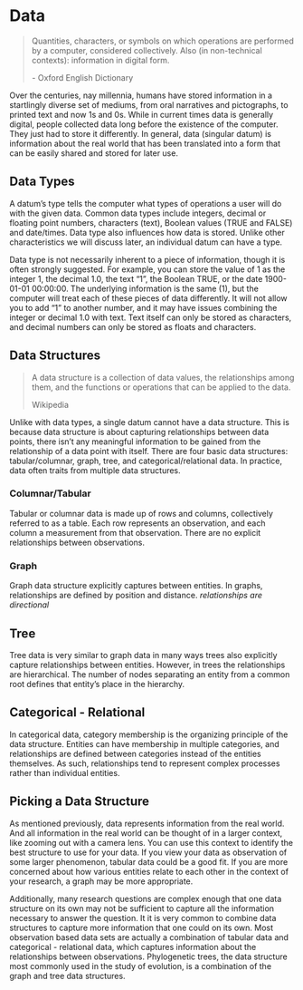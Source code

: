 # Data

> Quantities, characters, or symbols on which operations are performed by a 
> computer, considered collectively. Also (in non-technical contexts): 
> information in digital form.
>
> \- Oxford English Dictionary

Over the centuries, nay millennia, humans have stored information in a 
startlingly diverse set of mediums, from oral narratives and pictographs, to 
printed text and now 1s and 0s. While in current times data is generally 
digital, people collected data long before the existence of the computer. They
just had to store it differently. In general, data (singular datum) is
information about the real world that has been translated into a form that can
be easily shared and stored for later use.

## Data Types

A datum's type tells the computer what types of operations a user will do with
the given data. Common data types include integers, decimal or floating point
numbers, characters (text), Boolean values (TRUE and FALSE) and date/times. Data
type also influences how data is stored. Unlike other characteristics we will
discuss later, an individual datum can have a type.

Data type is not necessarily inherent to a piece of information, though it is
often strongly suggested. For example, you can store the value of 1 as the
integer 1, the decimal 1.0, the text "1", the Boolean TRUE, or the date
1900-01-01 00:00:00. The underlying information is the same (1), but the
computer will treat each of these pieces of data differently. It will not allow
you to add "1" to another number, and it may have issues combining the integer
or decimal 1.0 with text. Text itself can only be stored as characters, and
decimal numbers can only be stored as floats and characters.

## Data Structures

> A data structure is a collection of data values, the relationships among them,
> and the functions or operations that can be applied to the data.
>
> Wikipedia

Unlike with data types, a single datum cannot have a data structure. This is
because data structure is about capturing relationships between data points,
there isn't any meaningful information to be gained from the relationship of a
data point with itself. There are four basic data structures: tabular/columnar,
graph, tree, and categorical/relational data. In practice, data often traits
from multiple data structures.

### Columnar/Tabular

Tabular or columnar data is made up of rows and columns, collectively referred
to as a table. Each row represents an observation, and each column a measurement
from that observation. There are no explicit relationships between observations.

### Graph

Graph data structure explicitly captures between entities. In graphs, 
relationships are defined by position and distance. *relationships are directional*

## Tree 

Tree data is very similar to graph data in many ways trees also explicitly
capture relationships between entities. However, in trees the relationships
are hierarchical. The number of nodes separating an entity from a common root
defines that entity's place in the hierarchy.

## Categorical - Relational 

In categorical data, category membership is the organizing principle of the 
data structure. Entities can have membership in multiple categories, and
relationships are defined between categories instead of the entities themselves.
As such, relationships tend to represent complex processes rather than
individual entities.

## Picking a Data Structure

As mentioned previously, data represents information from the real world. And
all information in the real world can be thought of in a larger context, like
zooming out with a camera lens. You can use this context to identify the best
structure to use for your data. If you view your data as observation of some
larger phenomenon, tabular data could be a good fit. If you are more concerned
about how various entities relate to each other in the context of your research,
a graph may be more appropriate.

Additionally, many research questions are complex enough that one data structure
on its own may not be sufficient to capture all the information necessary to
answer the question. It it is very common to combine data structures to capture
more information that one could on its own. Most observation based data sets are
actually a combination of tabular data and categorical - relational data, which
captures information about the relationships between observations. Phylogenetic
trees, the data structure most commonly used in the study of evolution, is a
combination of the graph and tree data structures.


